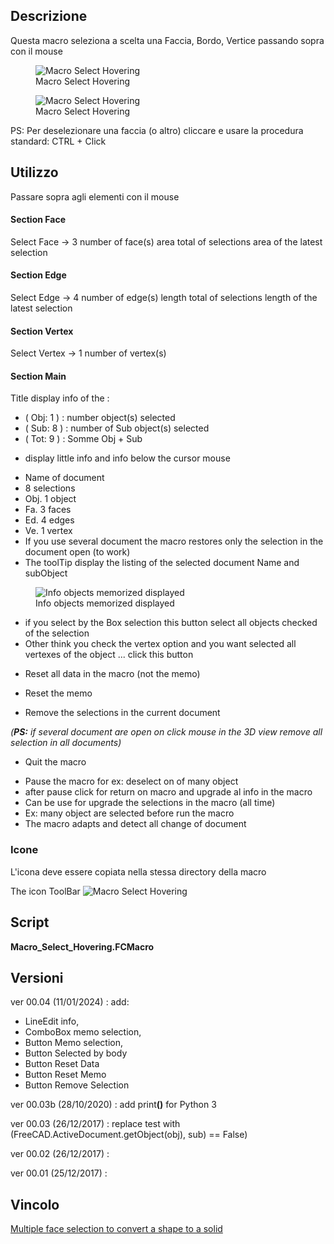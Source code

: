<languages/>
<div class="mw-translate-fuzzy">
{{Macro/it
|Name=Macro Select Hovering
|Icon=Macro_Select_Hovering.png
|Translate=Macro Seleziona passando il mouse.
|Description=Questa macro seleziona a scelta una Faccia, Bordo, Vertice passando il mouse.<br/>PS: Per deselezionare una faccia (o altro) cliccare {{KEY | Pause grab}} e usare la procedura standard: CTRL + Click
|Author=Mario52
|Version=00.03b
|Date=2020-10-28
|FCVersion=All
|Download=[https://www.freecadweb.org/wiki/images/d/d8/Macro_Select_Hovering.png ToolBar Icon]
}}
</div>

<span id="Description"></span>
==Descrizione== 

Questa macro seleziona a scelta una Faccia, Bordo, Vertice passando sopra con il mouse


[[File:Select_Hovering00.gif|Macro Select Hovering]]


{{Codeextralink|https://gist.githubusercontent.com/mario52a/7ebe6b3fd047441114d9d0e08ceddd63/raw/f9dea03a0327b48c76a7c3e9d7cd391b5093a8cf/Macro%2520Select%2520Hovering.FCMacro}}


[[File:Macro Select Hovering 00.png|Macro Select Hovering]]

<div class="mw-translate-fuzzy">
PS: Per deselezionare una faccia (o altro) cliccare {{KEY | Pause grab}} e usare la procedura standard: CTRL + Click
</div> 

<span id="How_To_Use"></span>
== Utilizzo ==

Passare sopra agli elementi con il mouse

====Section Face====

{{CheckBox}} Select Face → 3 number of face(s)
{{LineEdit|300.0}} area total of selections
{{LineEdit|100.0}} area of the latest selection

====Section Edge====

{{CheckBox}} Select Edge → 4 number of edge(s)
{{LineEdit|40.0}} length total of selections
{{LineEdit|10.0}} length of the latest selection

====Section Vertex====

{{CheckBox}} Select Vertex → 1 number of vertex(s)

====Section Main====

Title display info of the :
*( Obj: 1 ) : number object(s) selected
*( Sub: 8 ) : number of Sub object(s) selected
*( Tot: 9 ) : Somme Obj + Sub

{{LineEdit|Unnamed: Box. Face6 (1.34,2.64,10.0)}}

* display little info and info below the cursor mouse

{{ComboBox|Unnamed: 1 : (8 sel.) (Obj. 1, Fa. 3, Ed. 4, Ve. 1) }}

*Name of document
*8 selections
*Obj. 1 object
*Fa. 3 faces
*Ed. 4 edges
*Ve. 1 vertex
*If you use several document the macro restores only the selection in the document open (to work)
*The toolTip display the listing of the selected document Name and subObject

[[File:Macro_Select_Hovering_01.png|Info objects memorized displayed]]

{{Button|Selected by Box}}

*if you select by the Box selection this button select all objects checked of the selection
*Other think you check the vertex option and you want selected all vertexes of the object ... click this button

{{Button|Reset Data}}

*Reset all data in the macro (not the memo)

{{Button|Reset Memo}}

*Reset the memo

{{Button|Remove selection}}

*Remove the selections in the current document
''('''PS:''' if several document are open on click mouse in the 3D view remove all selection in all documents)''

{{Button|Quit}}

*Quit the macro

{{Button|Pause grab/Refresh}}

*Pause the macro for ex: deselect on of many object
*after pause click for return on macro and upgrade al info in the macro
*Can be use for upgrade the selections in the macro (all time)
*Ex: many object are selected before run the macro
*The macro adapts and detect all change of document

<span id="Icons"></span>
===Icone===

L'icona deve essere copiata nella stessa directory della macro

The icon ToolBar [[File:Macro Select Hovering.png|Macro Select Hovering]]

==Script== 

'''Macro_Select_Hovering.FCMacro'''

{{CodeDownload|https://gist.github.com/mario52a/7ebe6b3fd047441114d9d0e08ceddd63| Download latest version of the macro}}

<span id="Version"></span>
==Versioni== 

ver 00.04 (11/01/2024) : add:
*LineEdit info, 
*ComboBox memo selection, 
*Button Memo selection, 
*Button Selected by body
*Button Reset Data
*Button Reset Memo
*Button Remove Selection

ver 00.03b (28/10/2020) : add print'''()''' for Python 3

ver 00.03 (26/12/2017)  : replace test with (FreeCAD.ActiveDocument.getObject(obj), sub) == False)

ver 00.02 (26/12/2017)  :

ver 00.01 (25/12/2017)  :

<span id="Link"></span>
==Vincolo==

[https://forum.freecadweb.org/viewtopic.php?f=3&t=26370 Multiple face selection to convert a shape to a solid]